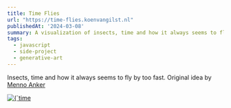 ```yaml
---
title: Time Flies
url: "https://time-flies.koenvangilst.nl"
publishedAt: '2024-03-08'
summary: A visualization of insects, time and how it always seems to fly by too fast. Original idea by Menno Anker.
tags:
  - javascript
  - side-project
  - generative-art
---
```


Insects, time and how it always seems to fly by too fast. Original idea by [Menno Anker](http://mennoanker.nl)

<a href="https://time-flies.koenvangilst.nl" target="_blank">
  <Image
    alt={`time flies screenshot`}
    src={`/static/images/time-flies.jpg`}
    width={1958}
    height={1452}
  />
</a>


